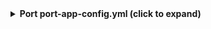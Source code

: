 <details>

<summary><b>Port port-app-config.yml (click to expand)</b></summary>

```yaml showLineNumbers
resources:
  - kind: folder
    selector:
      query: "true" # JQ boolean query. If evaluated to false - skip syncing the object.
      folders: # Specify the repositories and folders to include under this relative path.
        - path: apps/* # Relative path to the folders within the repositories.
          organization: my-org  # Optional if githubOrganization is set; required if no global org
          repos: # List of repositories to include folders from.
            - name: backend-service
              branch: main
            - name: frontend-service # if you don't specify a branch, we'll use the repository's default branch
    port:
      entity:
        mappings:
          identifier: .folder.path | split("/") | last
          title: .folder.path | split("/") | last
          blueprint: '"githubRepository"'
          properties:
            url: .__repository.html_url + "/tree/" + .__repository.default_branch  + "/" + .folder.path
            readme: file://README.md
```

</details>
